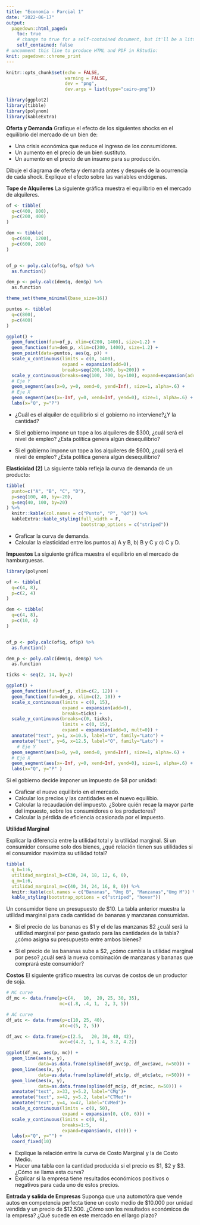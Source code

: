 ```yaml
---
title: "Economía - Parcial 1"
date: "2022-06-17"
output:
  pagedown::html_paged:
    toc: true
    # change to true for a self-contained document, but it'll be a litte slower for Pandoc to render
    self_contained: false
# uncomment this line to produce HTML and PDF in RStudio:
knit: pagedown::chrome_print
---
```


```r
knitr::opts_chunk$set(echo = FALSE, 
                      warning = FALSE,
                      dev = "png",
                      dev.args = list(type="cairo-png"))

library(ggplot2)
library(tibble)
library(polynom)
library(kableExtra)
```


__Oferta y Demanda__  Grafique el efecto de los siguientes shocks en el equilibrio del mercado de un bien de:

  - Una crisis económica que reduce el ingreso de los consumidores.
  - Un aumento en el precio de un bien sustituto.
  - Un aumento en el precio de un insumo para su producción.

Dibuje el diagrama de oferta y demanda antes y después de la ocurrencia de cada shock. Explique el efecto sobre las variables endógenas.

__Tope de Alquileres__ La siguiente gráfica muestra el equilibrio en el mercado de alquileres.



```r


of <- tibble(
  q=c(400, 800),
  p=c(200, 400)
)

dem <- tibble(
  q=c(400, 1200),
  p=c(600, 200)
)


of_p <- poly.calc(of$q, of$p) %>% 
  as.function()

dem_p <- poly.calc(dem$q, dem$p) %>% 
  as.function

theme_set(theme_minimal(base_size=16))

puntos <- tibble(
  q=c(800),
  p=c(400)
)

ggplot() + 
  geom_function(fun=of_p, xlim=c(200, 1400), size=1.2) + 
  geom_function(fun=dem_p, xlim=c(200, 1400), size=1.2) +
  geom_point(data=puntos, aes(q, p)) +
  scale_x_continuous(limits = c(0, 1400),
                     expand = expansion(add=0),
                     breaks=seq(200,1400, by=200)) +
  scale_y_continuous(breaks=seq(100, 700, by=100), expand=expansion(add=0)) +
  # Eje Y
  geom_segment(aes(x=0, y=0, xend=0, yend=Inf), size=1, alpha=.6) + 
  # Eje X
  geom_segment(aes(x=-Inf, y=0, xend=Inf, yend=0), size=1, alpha=.6) +
  labs(x="Q", y="P")
```

- ¿Cuál es el alquiler de equilibrio si el gobierno no interviene?¿Y la cantidad?

- Si el gobierno impone un tope a los alquileres de $300, ¿cuál será el nivel de empleo? ¿Esta política genera algún desequilibrio?

- Si el gobierno impone un tope a los alquileres de $600, ¿cuál será el nivel de empleo? ¿Esta política genera algún desequilibrio?



__Elasticidad (2)__ La siguiente tabla refleja la curva de demanda de un producto:

```r
tibble(
  punto=c("A", "B", "C", "D"),
  p=seq(100, 40, by=-20),
  q=seq(40, 100, by=20)
) %>% 
  knitr::kable(col.names = c("Punto", "P", "Qd")) %>% 
  kableExtra::kable_styling(full_width = F, 
                            bootstrap_options = c("striped"))
```


- Graficar la curva de demanda.
- Calcular la elasticidad entre los puntos a) A y B, b) B y C y c) C y D.



__Impuestos__ La siguiente gráfica muestra el equilibrio en el mercado de hamburguesas. 

```r
library(polynom)

of <- tibble(
  q=c(4, 8),
  p=c(2, 4)
)

dem <- tibble(
  q=c(4, 8),
  p=c(10, 4)
)


of_p <- poly.calc(of$q, of$p) %>% 
  as.function()

dem_p <- poly.calc(dem$q, dem$p) %>% 
  as.function

ticks <- seq(2, 14, by=2)

ggplot() + 
  geom_function(fun=of_p, xlim=c(2, 12)) + 
  geom_function(fun=dem_p, xlim=c(2, 10)) +
  scale_x_continuous(limits = c(0, 15),
                     expand = expansion(add=0),
                     breaks=ticks) +
  scale_y_continuous(breaks=c(0, ticks), 
                     limits = c(0, 15),
                     expand = expansion(add=0, mult=0)) +
  annotate("text", y=1, x=10.5, label="D", family="Lato") +
  annotate("text", y=6, x=12.5, label="O", family="Lato") +
    # Eje Y
  geom_segment(aes(x=0, y=0, xend=0, yend=Inf), size=1, alpha=.6) + 
  # Eje X
  geom_segment(aes(x=-Inf, y=0, xend=Inf, yend=0), size=1, alpha=.6) +
  labs(x="Q", y="P" )
```

Si el gobierno decide imponer un impuesto de $8 por unidad:

  - Graficar el nuevo equilibrio en el mercado.
  - Calcular los precios y las cantidades en el nuevo equilibio.
  - Calcular la recaudación del impuesto. ¿Sobre quién recae la mayor parte del impuesto, sobre los consumidores o los productores?
  - Calcular la pérdida de eficiencia ocasionada por el impuesto.

__Utilidad Marginal__

Explicar la diferencia entre la utilidad total y la utilidad marginal. Si un consumidor consume solo dos bienes, ¿qué relación tienen sus utilidades si el consumidor maximiza su utilidad total?

```r
tibble(
  q_b=1:6,
  utilidad_marginal_b=c(30, 24, 18, 12, 6, 0),
  q_m=1:6,
  utilidad_marginal_m=c(40, 34, 24, 16, 8, 0)) %>% 
  knitr::kable(col.names = c("Bananas", "Umg B", "Manzanas","Umg M")) %>% 
  kable_styling(bootstrap_options = c("striped", "hover"))
```


Un consumidor tiene un presupuesto de \$10. La tabla anterior muestra la utilidad marginal para cada cantidad de bananas y manzanas consumidas. 

- Si el precio de las bananas es \$1 y el de las manzanas \$2 ¿cuál será la utilidad marginal por peso gastado para las cantidades de la tabla? ¿cómo asigna su presupuesto entre ambos bienes?

- Si el precio de las bananas sube a $2, ¿cómo cambia la utilidad marginal por peso? ¿cuál será la nueva combinación de manzanas y bananas que comprará este consumidor?


__Costos__  El siguiente gráfico muestra las curvas de costos de un productor de soja. 

```r

# MC curve
df_mc <- data.frame(p=c(4,   10,  20, 25, 30, 35), 
                    mc=c(.8, .4, 1,  2, 3, 5))

# AC curve
df_atc <- data.frame(p=c(10, 25, 40),
                    atc=c(5, 2, 5))

df_avc <- data.frame(p=c(2.5,   20, 30, 40, 42),
                    avc=c(4.2, 1, 1.4, 3.2, 4.2))

ggplot(df_mc, aes(p, mc)) + 
  geom_line(aes(x, y),
            data=as.data.frame(spline(df_avc$p, df_avc$avc, n=50))) +
  geom_line(aes(x, y),
            data=as.data.frame(spline(df_atc$p, df_atc$atc, n=50))) +
  geom_line(aes(x, y), 
            data=as.data.frame(spline(df_mc$p, df_mc$mc, n=50))) +
  annotate("text", x=33, y=5.2, label="CMg")+
  annotate("text", x=42, y=5.2, label="CTMed")+
  annotate("text", y=4, x=47, label="CVMed")+
  scale_x_continuous(limits = c(0, 50),
                     expand = expansion(0, c(0, 6))) + 
  scale_y_continuous(limits = c(0, 6),
                     breaks=1:5,
                     expand=expansion(0, c(0))) +
  labs(x="Q", y="") +
  coord_fixed(10)
```

- Explique la relación entre la curva de Costo Marginal y la de Costo Medio.
- Hacer una tabla con la cantidad producida si el precio es \$1, \$2 y \$3. ¿Cómo se llama esta curva?
- Explicar si la empresa tiene resultados económicos positivos o negativos para cada uno de estos precios.


__Entrada y salida de Empresas__ Suponga que una automotóra que vende autos en competencia perfecta tiene un costo medio de \$10.000 por unidad vendida y un precio de \$12.500. ¿Cómo son los resultados económicos de la empresa? ¿Qué sucede en este mercado en el largo plazo?
